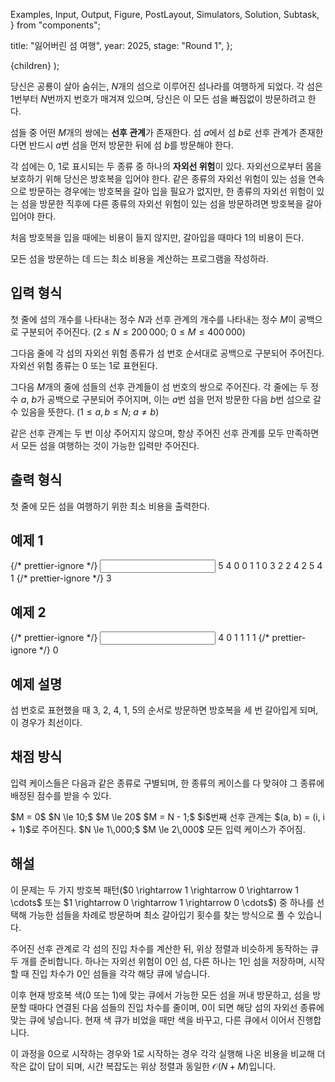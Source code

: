   Examples,
  Input,
  Output,
  Figure,
  PostLayout,
  Simulators,
  Solution,
  Subtask,
} from "components";

  title: "잃어버린 섬 여행",
  year: 2025,
  stage: "Round 1",
};

  <PostLayout meta={meta}>{children}</PostLayout>
);

<div style={{ display: "flex" }}>
  <Figure
    src="/2025/r1-05-6f4f0225-61b0-4b56-b253-273e671492a3.png"
    width={560}
  />
</div>

당신은 공룡이 살아 숨쉬는, $N$개의 섬으로 이루어진 섬나라를 여행하게 되었다.
각 섬은 $1$번부터 $N$번까지 번호가 매겨져 있으며, 당신은 이 모든 섬을 빠짐없이 방문하려고 한다.

섬들 중 어떤 $M$개의 쌍에는 **선후 관계**가 존재한다.
섬 $a$에서 섬 $b$로 선후 관계가 존재한다면
반드시 $a$번 섬을 먼저 방문한 뒤에 섬 $b$를 방문해야 한다.

각 섬에는 $0$, $1$로 표시되는 두 종류 중 하나의 **자외선 위험**이 있다.
자외선으로부터 몸을 보호하기 위해 당신은 방호복을 입어야 한다. 
같은 종류의 자외선 위험이 있는 섬을 연속으로 방문하는 경우에는
방호복을 갈아 입을 필요가 없지만,
한 종류의 자외선 위험이 있는 섬을 방문한 직후에
다른 종류의 자외선 위험이 있는 섬을 방문하려면
방호복을 갈아 입어야 한다.

처음 방호복을 입을 때에는 비용이 들지 않지만, 갈아입을 때마다 $1$의 비용이 든다.

모든 섬을 방문하는 데 드는 최소 비용을 계산하는 프로그램을 작성하라.

## 입력 형식

첫 줄에 섬의 개수를 나타내는 정수 $N$과
선후 관계의 개수를 나타내는 정수 $M$이
공백으로 구분되어 주어진다.
($2 \le N \le 200\,000;$ $0 \le M \le 400\,000$)

그다음 줄에 각 섬의 자외선 위험 종류가 섬 번호 순서대로
공백으로 구분되어 주어진다.
자외선 위험 종류는 $0$ 또는 $1$로 표현된다.

그다음 $M$개의 줄에 섬들의 선후 관계들이 섬 번호의 쌍으로 주어진다.
각 줄에는 두 정수 $a$, $b$가 공백으로 구분되어 주어지며,
이는 $a$번 섬을 먼저 방문한 다음 $b$번 섬으로 갈 수 있음을 뜻한다.
($1 \le a, b \le N;$ $a \ne b$)

같은 선후 관계는 두 번 이상 주어지지 않으며, 항상 주어진 선후 관계를 모두 만족하면서
모든 섬을 여행하는 것이 가능한 입력만 주어진다.

## 출력 형식

첫 줄에 모든 섬을 여행하기 위한 최소 비용을 출력한다.

## 예제 1

<Examples>
  {/* prettier-ignore */}
  <Input>
5 4
0 0 1 1 0
3 2
2 4
2 5
4 1
  </Input>
  {/* prettier-ignore */}
  <Output>
3
  </Output>
</Examples>

## 예제 2

<Examples>
  {/* prettier-ignore */}
  <Input>
4 0
1 1 1 1
  </Input>
  {/* prettier-ignore */}
  <Output>
0
  </Output>
</Examples>

## 예제 설명

섬 번호로 표현했을 때 $3$, $2$, $4$, $1$, $5$의 순서로 방문하면 방호복을
세 번 갈아입게 되며, 이 경우가 최선이다.

## 채점 방식

입력 케이스들은 다음과 같은 종류로 구별되며, 한 종류의 케이스를 다 맞혀야 그 종류에 배정된 점수를 받을 수 있다.

<Subtask index={1} score={5}>
  $M = 0$
</Subtask>
<Subtask index={2} score={24}>
  $N \le 10;$ $M \le 20$
</Subtask>
<Subtask index={3} score={10}>
  $M = N - 1;$ $i$번째 선후 관계는 $(a, b) = (i, i + 1)$로 주어진다.
</Subtask>
<Subtask index={4} score={23}>
  $N \le 1\,000;$ $M \le 2\,000$
</Subtask>
<Subtask index={5} score={38}>
  모든 입력 케이스가 주어짐.
</Subtask>  

## 해설

<Solution>
이 문제는 두 가지 방호복 패턴($0 \rightarrow 1 \rightarrow 0 \rightarrow 1 \cdots$ 또는
$1 \rightarrow 0 \rightarrow 1 \rightarrow 0 \cdots$) 중 하나를 선택해 가능한 섬들을
차례로 방문하며 최소 갈아입기 횟수를 찾는 방식으로 풀 수 있습니다.

주어진 선후 관계로 각 섬의 진입 차수를 계산한 뒤, 위상 정렬과 비슷하게 동작하는 큐 두 개를 준비합니다.
하나는 자외선 위험이 $0$인 섬, 다른 하나는 $1$인 섬을 저장하며, 시작할 때 진입 차수가 $0$인 섬들을 각각 해당 큐에 넣습니다.

이후 현재 방호복 색($0$ 또는 $1$)에 맞는 큐에서 가능한 모든 섬을 꺼내 방문하고,
섬을 방문할 때마다 연결된 다음 섬들의 진입 차수를 줄이며, $0$이 되면 해당 섬의 자외선 종류에 맞는 큐에 넣습니다.
현재 색 큐가 비었을 때만 색을 바꾸고, 다른 큐에서 이어서 진행합니다.

이 과정을 $0$으로 시작하는 경우와 $1$로 시작하는 경우 각각 실행해 나온 비용을 비교해 더 작은 값이 답이 되며,
시간 복잡도는 위상 정렬과 동일한 $\mathcal{O}(N+M)$입니다.
</Solution>
